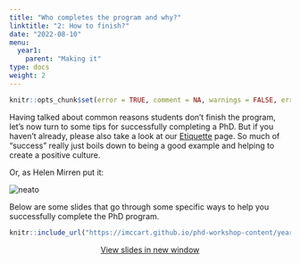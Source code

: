 ```yaml
---
title: "Who completes the program and why?"
linktitle: "2: How to finish?"
date: "2022-08-10"
menu:
  year1:
    parent: "Making it"
type: docs
weight: 2
---
```


```r
knitr::opts_chunk$set(error = TRUE, comment = NA, warnings = FALSE, errors = FALSE, messages = FALSE, tidy = FALSE, echo = FALSE)
```

Having talked about common reasons students don't finish the program, let's now turn to some tips for successfully completing a PhD. But if you haven't already, please also take a look at our [Etiquette](https://phdworkshop.classes.ianmccarthyecon.com/etiquette/) page. So much of "success" really just boils down to being a good example and helping to create a positive culture.

Or, as Helen Mirren put it:

<img src="https://media.giphy.com/media/eZj64m6LGtGy4jHRa5/giphy.gif#center" alt="neato">


Below are some slides that go through some specific ways to help you successfully complete the PhD program.

<center>

```r
knitr::include_url("https://imccart.github.io/phd-workshop-content/year1/how-to-finish.html")
```


<p><a class="btn btn-primary btn-lg" target="_blank" href="https://imccart.github.io/phd-workshop-content/year1/how-to-finish.html"><i class="fas fa-external-link-alt"></i> View slides in new window</a></p>

</center>
